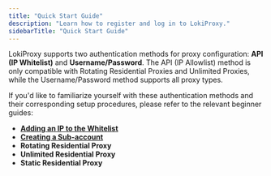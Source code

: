 ```yaml
---
title: "Quick Start Guide"
description: "Learn how to register and log in to LokiProxy."
sidebarTitle: "Quick Start Guide"
---
```


LokiProxy supports two authentication methods for proxy configuration: **API (IP Whitelist)** and **Username/Password**. The API (IP Allowlist) method is only compatible with Rotating Residential Proxies and Unlimited Proxies, while the Username/Password method supports all proxy types.

If you'd like to familiarize yourself with these authentication methods and their corresponding setup procedures, please refer to the relevant beginner guides:

- [**Adding an IP to the Whitelist**](/features/api-ip-whitelist)
- [**Creating a Sub-account**](/features/username-password)
- **Rotating Residential Proxy**
- **Unlimited Residential Proxy**
- **Static Residential Proxy**